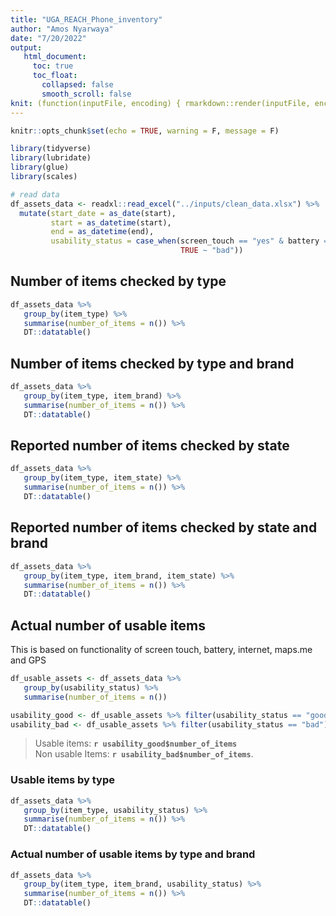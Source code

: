 ```yaml
---
title: "UGA_REACH_Phone_inventory"
author: "Amos Nyarwaya"
date: "7/20/2022"
output: 
   html_document:
     toc: true
     toc_float:
       collapsed: false
       smooth_scroll: false
knit: (function(inputFile, encoding) { rmarkdown::render(inputFile, encoding = encoding, output_file = paste0(dirname(inputFile), '/assets_inventory_report_', format(Sys.Date(), '%Y_%m_%d'),'.html')) }) 
---
```


```r
knitr::opts_chunk$set(echo = TRUE, warning = F, message = F)

library(tidyverse)
library(lubridate)
library(glue)
library(scales)

# read data
df_assets_data <- readxl::read_excel("../inputs/clean_data.xlsx") %>% 
  mutate(start_date = as_date(start),
         start = as_datetime(start),
         end = as_datetime(end),
         usability_status = case_when(screen_touch == "yes" & battery == "yes" & internet == "yes" & maps_me_funct == "yes" & gps_function == "yes" ~ "good",
                                      TRUE ~ "bad"))

```

## Number of items checked by type

```r
df_assets_data %>% 
   group_by(item_type) %>% 
   summarise(number_of_items = n()) %>% 
   DT::datatable()
```


## Number of items checked by type and brand

```r
df_assets_data %>% 
   group_by(item_type, item_brand) %>% 
   summarise(number_of_items = n()) %>% 
   DT::datatable()
```

<!-- ## Number of items checked by type brand and model -->

<!-- ```{r, echo = FALSE} -->
<!-- df_assets_data %>%  -->
<!--    group_by(item_type, item_brand, item_model) %>%  -->
<!--    summarise(number_of_items = n()) %>%  -->
<!--    DT::datatable() -->
<!-- ``` -->

<!-- ## Item physical appearance by type -->

<!-- ```{r, echo = FALSE} -->
<!-- df_assets_data %>%  -->
<!--    group_by(item_type, phy_app) %>%  -->
<!--    summarise(number_of_items = n()) %>%  -->
<!--    DT::datatable() -->
<!-- ``` -->

<!-- ## Item physical appearance by type and brand -->

<!-- ```{r, echo = FALSE} -->
<!-- df_assets_data %>% -->
<!--    group_by(item_type, item_brand, phy_app, phy_app_observe) %>% -->
<!--    summarise(number_of_items = n()) %>% -->
<!--    DT::datatable() -->
<!-- ``` -->

## Reported number of items checked by state

```r
df_assets_data %>%
   group_by(item_type, item_state) %>%
   summarise(number_of_items = n()) %>%
   DT::datatable()
```

## Reported number of items checked by state and brand

```r
df_assets_data %>%
   group_by(item_type, item_brand, item_state) %>%
   summarise(number_of_items = n()) %>%
   DT::datatable()
```

## Actual number of usable items

This is based on functionality of screen touch, battery, internet, maps.me and GPS

```r
df_usable_assets <- df_assets_data %>%
   group_by(usability_status) %>%
   summarise(number_of_items = n())

usability_good <- df_usable_assets %>% filter(usability_status == "good")
usability_bad <- df_usable_assets %>% filter(usability_status == "bad")
```

>Usable items: **`r usability_good$number_of_items`** \
Non usable Items: **`r usability_bad$number_of_items`**.

### Usable items by type

```r
df_assets_data %>%
   group_by(item_type, usability_status) %>%
   summarise(number_of_items = n()) %>%
   DT::datatable()
```

### Actual number of usable items by type and brand 

```r
df_assets_data %>%
   group_by(item_type, item_brand, usability_status) %>%
   summarise(number_of_items = n()) %>%
   DT::datatable()
```






<!-- ## Maps.me functionality of the item -->

<!-- ```{r, echo = FALSE} -->
<!-- df_assets_data %>% -->
<!--    group_by(item_type, maps_me_funct) %>% -->
<!--    summarise(number_of_items = n()) %>% -->
<!--    DT::datatable() -->
<!-- ``` -->

<!-- ## Item screen touch functionality -->

<!-- ```{r, echo = FALSE} -->
<!-- df_assets_data %>% -->
<!--    group_by(item_type, screen_touch, screen_touch_observe) %>% -->
<!--    summarise(number_of_items = n()) %>% -->
<!--    DT::datatable() -->
<!-- ``` -->

<!-- ## Item screen touch observe -->

<!-- ```{r, echo = FALSE} -->
<!-- df_assets_data %>% -->
<!--    group_by(item_type, screen_touch_observe) %>% -->
<!--    summarise(number_of_items = n()) %>% -->
<!--    DT::datatable() -->
<!-- ``` -->

<!-- ## Item battery functionality -->

<!-- ```{r, echo = FALSE} -->
<!-- df_assets_data %>% -->
<!--    group_by(item_type, battery, battery_observe) %>% -->
<!--    summarise(number_of_items = n()) %>% -->
<!--    DT::datatable() -->
<!-- ``` -->

<!-- ## Item internet functionality -->

<!-- ```{r, echo = FALSE} -->
<!-- df_assets_data %>% -->
<!--    group_by(item_type, internet, internet_observe) %>% -->
<!--    summarise(number_of_items = n()) %>% -->
<!--    DT::datatable() -->
<!-- ``` -->

<!-- ## Item GPS functionality -->

<!-- ```{r, echo = FALSE} -->
<!-- df_assets_data %>% -->
<!--    group_by(item_type, gps_function, gps_funct) %>% -->
<!--    summarise(number_of_items = n()) %>% -->
<!--    DT::datatable() -->
<!-- ``` -->

